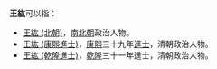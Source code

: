'''王紘'''可以指：
* [[王紘_(北朝)|王紘 (北朝)]]，[[南北朝|南北朝]]政治人物。
* [[王紘_(康熙進士)|王紘 (康熙進士)]]，[[康熙|康熙]]三十九年[[進士|進士]]，清朝政治人物。
* [[王紘_(乾隆進士)|王紘 (乾隆進士)]]，[[乾隆|乾隆]]三十一年進士，清朝政治人物。
{{消歧义|H|cat=二字王姓人名消歧义}}